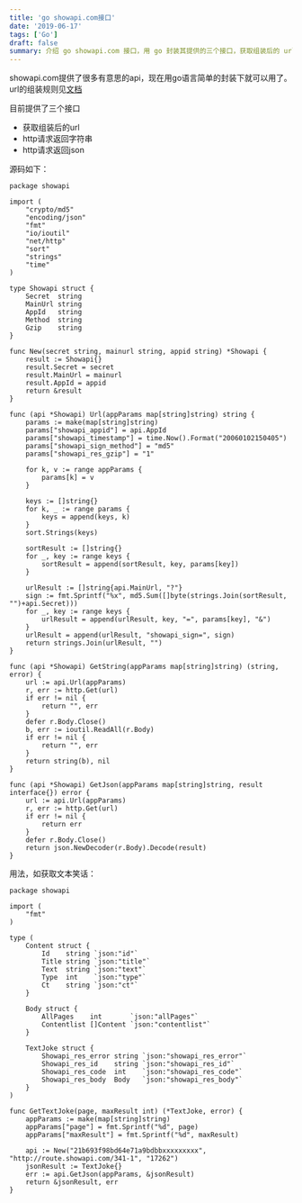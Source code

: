 ```yaml
---
title: 'go showapi.com接口'
date: '2019-06-17'
tags: ['Go']
draft: false
summary: 介绍 go showapi.com 接口，用 go 封装其提供的三个接口，获取组装后的 url、http 请求返回字符串及 json。给出示例代码，如获取文本笑话的用法。 
---
```


showapi.com提供了很多有意思的api，现在用go语言简单的封装下就可以用了。url的组装规则见[文档](https://www.showapi.com/helpcenter/go/sign)

目前提供了三个接口
* 获取组装后的url  
* http请求返回字符串
* http请求返回json

源码如下：
```
package showapi

import (
	"crypto/md5"
	"encoding/json"
	"fmt"
	"io/ioutil"
	"net/http"
	"sort"
	"strings"
	"time"
)

type Showapi struct {
	Secret  string
	MainUrl string
	AppId   string
	Method  string
	Gzip    string
}

func New(secret string, mainurl string, appid string) *Showapi {
	result := Showapi{}
	result.Secret = secret
	result.MainUrl = mainurl
	result.AppId = appid
	return &result
}

func (api *Showapi) Url(appParams map[string]string) string {
	params := make(map[string]string)
	params["showapi_appid"] = api.AppId
	params["showapi_timestamp"] = time.Now().Format("20060102150405")
	params["showapi_sign_method"] = "md5"
	params["showapi_res_gzip"] = "1"

	for k, v := range appParams {
		params[k] = v
	}

	keys := []string{}
	for k, _ := range params {
		keys = append(keys, k)
	}
	sort.Strings(keys)

	sortResult := []string{}
	for _, key := range keys {
		sortResult = append(sortResult, key, params[key])
	}

	urlResult := []string{api.MainUrl, "?"}
	sign := fmt.Sprintf("%x", md5.Sum([]byte(strings.Join(sortResult, "")+api.Secret)))
	for _, key := range keys {
		urlResult = append(urlResult, key, "=", params[key], "&")
	}
	urlResult = append(urlResult, "showapi_sign=", sign)
	return strings.Join(urlResult, "")
}

func (api *Showapi) GetString(appParams map[string]string) (string, error) {
	url := api.Url(appParams)
	r, err := http.Get(url)
	if err != nil {
		return "", err
	}
	defer r.Body.Close()
	b, err := ioutil.ReadAll(r.Body)
	if err != nil {
		return "", err
	}
	return string(b), nil
}

func (api *Showapi) GetJson(appParams map[string]string, result interface{}) error {
	url := api.Url(appParams)
	r, err := http.Get(url)
	if err != nil {
		return err
	}
	defer r.Body.Close()
	return json.NewDecoder(r.Body).Decode(result)
}
```

用法，如获取文本笑话：
```
package showapi

import (
	"fmt"
)

type (
	Content struct {
		Id    string `json:"id"`
		Title string `json:"title"`
		Text  string `json:"text"`
		Type  int    `json:"type"`
		Ct    string `json:"ct"`
	}

	Body struct {
		AllPages    int       `json:"allPages"`
		Contentlist []Content `json:"contentlist"`
	}

	TextJoke struct {
		Showapi_res_error string `json:"showapi_res_error"`
		Showapi_res_id    string `json:"showapi_res_id"`
		Showapi_res_code  int    `json:"showapi_res_code"`
		Showapi_res_body  Body   `json:"showapi_res_body"`
	}
)

func GetTextJoke(page, maxResult int) (*TextJoke, error) {
	appParams := make(map[string]string)
	appParams["page"] = fmt.Sprintf("%d", page)
	appParams["maxResult"] = fmt.Sprintf("%d", maxResult)

	api := New("21b693f98bd64e71a9bdbbxxxxxxxxx", "http://route.showapi.com/341-1", "17262")
	jsonResult := TextJoke{}
	err := api.GetJson(appParams, &jsonResult)
	return &jsonResult, err
}
```